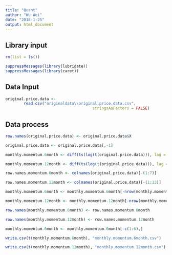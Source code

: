 ```yaml
---
title: "Quant"
author: "Wu Wei"
date: "2018-1-25"
output: html_document
---
```




## Library input
```r
rm(list = ls())

suppressMessages(library(lubridate))
suppressMessages(library(caret))


```

## Data Input

```r
original.price.data <- 
        read.csv("originaldata\\original.price.data.csv", 
                                      stringsAsFactors = FALSE)


```


## Data process
```r
row.names(original.price.data) <- original.price.data$X

original.price.data <- original.price.data[,-1]

```

```r
monthly.momentum.6month <- diff(ts(log(t(original.price.data))), lag = 6)

monthly.momentum.12month <- diff(ts(log(t(original.price.data))), lag = 12)
```

```r
row.names.momentum.6month <- colnames(original.price.data)[-(1:7)]

row.names.momentum.12month <- colnames(original.price.data)[-(1:13)]

```

```r
monthly.momentum.6month <- monthly.momentum.6month[-nrow(monthly.momentum.6month),]

monthly.momentum.12month <- monthly.momentum.12month[-nrow(monthly.momentum.12month),]
```

```r
row.names(monthly.momentum.6month) <- row.names.momentum.6month

row.names(monthly.momentum.12month) <- row.names.momentum.12month

```

```r
monthly.momentum.6month <- monthly.momentum.6month[-c(1:6),]


```



```r

write.csv(t(monthly.momentum.6month), "monthly.momentum.6month.csv")

write.csv(t(monthly.momentum.12month), "monthly.momentum.12month.csv")

```


